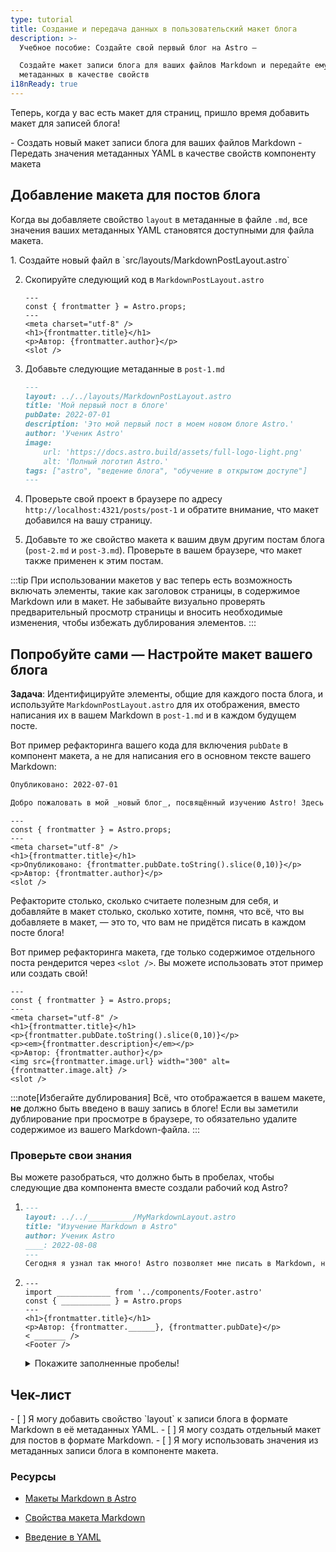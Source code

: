 ```yaml
---
type: tutorial
title: Создание и передача данных в пользовательский макет блога
description: >-
  Учебное пособие: Создайте свой первый блог на Astro —

  Создайте макет записи блога для ваших файлов Markdown и передайте ему значения
  метаданных в качестве свойств
i18nReady: true
---
```


Теперь, когда у вас есть макет для страниц, пришло время добавить макет для записей блога!

<PreCheck>
  - Создать новый макет записи блога для ваших файлов Markdown
  - Передать значения метаданных YAML в качестве свойств компоненту макета
</PreCheck>

## Добавление макета для постов блога

Когда вы добавляете свойство `layout` в метаданные в файле `.md`, все значения ваших метаданных YAML становятся доступными для файла макета.

<Steps>
1. Создайте новый файл в `src/layouts/MarkdownPostLayout.astro`

2. Скопируйте следующий код в `MarkdownPostLayout.astro`

    ```astro title="src/layouts/MarkdownPostLayout.astro"
    ---
    const { frontmatter } = Astro.props;
    ---
    <meta charset="utf-8" />
    <h1>{frontmatter.title}</h1>
    <p>Автор: {frontmatter.author}</p>
    <slot />
    ```

3. Добавьте следующие метаданные в `post-1.md`

    ```markdown title="src/pages/posts/post-1.md" ins={2}
    ---
    layout: ../../layouts/MarkdownPostLayout.astro
    title: 'Мой первый пост в блоге'
    pubDate: 2022-07-01
    description: 'Это мой первый пост в моем новом блоге Astro.'
    author: 'Ученик Astro'
    image:
        url: 'https://docs.astro.build/assets/full-logo-light.png' 
        alt: 'Полный логотип Astro.'
    tags: ["astro", "ведение блога", "обучение в открытом доступе"]
    ---
    ```

4. Проверьте свой проект в браузере по адресу `http://localhost:4321/posts/post-1` и обратите внимание, что макет добавился на вашу страницу.

5. Добавьте то же свойство макета к вашим двум другим постам блога (`post-2.md` и `post-3.md`). Проверьте в вашем браузере, что макет также применен к этим постам.
</Steps>

:::tip
При использовании макетов у вас теперь есть возможность включать элементы, такие как заголовок страницы, в содержимое Markdown или в макет. Не забывайте визуально проверять предварительный просмотр страницы и вносить необходимые изменения, чтобы избежать дублирования элементов. 
:::

<Box icon="puzzle-piece">

## Попробуйте сами — Настройте макет вашего блога

**Задача**: Идентифицируйте элементы, общие для каждого поста блога, и используйте `MarkdownPostLayout.astro` для их отображения, вместо написания их в вашем Markdown в `post-1.md` и в каждом будущем посте.

Вот пример рефакторинга вашего кода для включения `pubDate` в компонент макета, а не для написания его в основном тексте вашего Markdown:

```markdown title="src/pages/posts/post-1.md" del={1}
Опубликовано: 2022-07-01

Добро пожаловать в мой _новый блог_, посвящённый изучению Astro! Здесь я поделюсь своим путём обучения, создавая новый сайт.
```

```astro title="src/layouts/MarkdownPostLayout.astro" ins={6}
---
const { frontmatter } = Astro.props;
---
<meta charset="utf-8" />
<h1>{frontmatter.title}</h1>
<p>Опубликовано: {frontmatter.pubDate.toString().slice(0,10)}</p>
<p>Автор: {frontmatter.author}</p>
<slot />
```

Рефакторите столько, сколько считаете полезным для себя, и добавляйте в макет столько, сколько хотите, помня, что всё, что вы добавляете в макет, — это то, что вам не придётся писать в каждом посте блога!

Вот пример рефакторинга макета, где только содержимое отдельного поста рендерится через `<slot />`. Вы можете использовать этот пример или создать свой!

```astro title="src/layouts/MarkdownPostLayout.astro"
---
const { frontmatter } = Astro.props;
---
<meta charset="utf-8" />
<h1>{frontmatter.title}</h1>
<p>{frontmatter.pubDate.toString().slice(0,10)}</p>
<p><em>{frontmatter.description}</em></p>
<p>Автор: {frontmatter.author}</p>
<img src={frontmatter.image.url} width="300" alt={frontmatter.image.alt} />
<slot />
```
</Box>

:::note[Избегайте дублирования]
Всё, что отображается в вашем макете, **не** должно быть введено в вашу запись в блоге! Если вы заметили дублирование при просмотре в браузере, то обязательно удалите содержимое из вашего Markdown-файла.
:::



<Box icon="question-mark">

### Проверьте свои знания
Вы можете разобраться, что должно быть в пробелах, чтобы следующие два компонента вместе создали рабочий код Astro?

1.  ```markdown title="src/pages/posts/learning-astro.md"
    ---
    layout: ../../__________/MyMarkdownLayout.astro
    title: "Изучение Markdown в Astro"
    author: Ученик Astro
    ____: 2022-08-08
    ---
    Сегодня я узнал так много! Astro позволяет мне писать в Markdown, но также использовать переменные из метаданных. Я даже могу получить доступ к этим значениям в компоненте макета Astro.
    ```

2.  ```astro title="src/layouts/MyMarkdownLayout.astro"
    ---
    import ____________ from '../components/Footer.astro'
    const { ___________ } = Astro.props
    ---
    <h1>{frontmatter.title}</h1>
    <p>Автор: {frontmatter.______}, {frontmatter.pubDate}</p>
    < _______ />
    <Footer />
    ```
    <details>
        <summary>Покажите заполненные пробелы!</summary>

        1.  ```markdown title="src/pages/posts/learning-astro.md" "layouts" "pubDate"
            ---
            layout: ../../layouts/MyMarkdownLayout.astro
            title: "Изучение Markdown в Astro"
            author: Ученик Astro
            pubDate: 2022-08-08
            ---
            Сегодня я узнал так много! Astro позволяет мне писать в Markdown, но также использовать переменные из фронтматера. Я даже могу получить доступ к этим значениям в компоненте макета Astro.
            ```

        2.  ```astro title="src/layouts/MyMarkdownLayout.astro" " Footer " " frontmatter " "author" "slot"
            ---
            import Footer from '../components/Footer.astro'
            const { frontmatter } = Astro.props
            ---
            <h1>{frontmatter.title}</h1>
            <p>Автор: {frontmatter.author}, {frontmatter.pubDate}</p>
            <slot />
            <Footer />
            ```
    </details>
</Box>

<Box icon="check-list">

## Чек-лист

<Checklist>
- [ ] Я могу добавить свойство `layout` к записи блога в формате Markdown в её метаданных YAML.
- [ ] Я могу создать отдельный макет для постов в формате Markdown.
- [ ] Я могу использовать значения из метаданных записи блога в компоненте макета.
</Checklist>

</Box>

### Ресурсы

- [Макеты Markdown в Astro](/ru/guides/markdown-content/#свойство-layout)

- [Свойства макета Markdown](/ru/basics/layouts/#свойства-макета-markdown)

- [Введение в YAML](https://dev.to/paulasantamaria/introduction-to-yaml-125f) <Badge class="neutral-badge" text="внешняя ссылка" />
